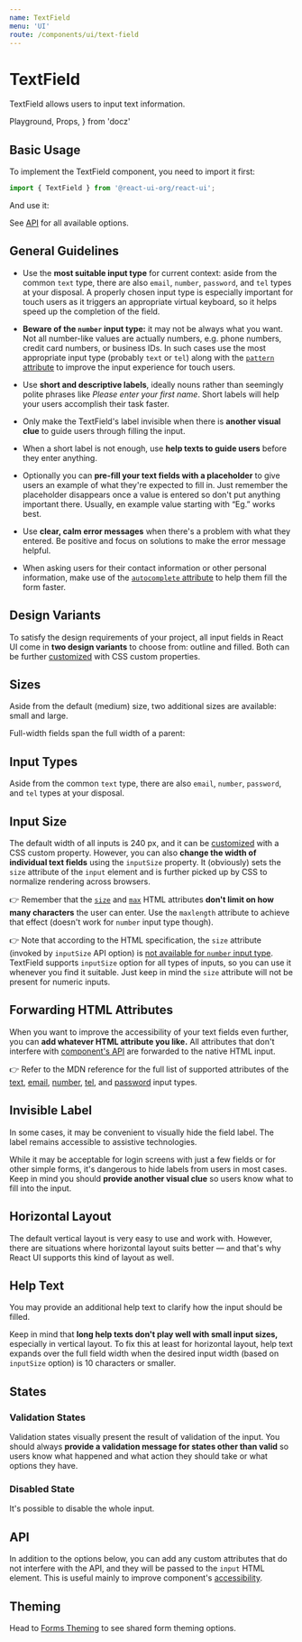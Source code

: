 ```yaml
---
name: TextField
menu: 'UI'
route: /components/ui/text-field
---
```


# TextField

TextField allows users to input text information.

  Playground,
  Props,
} from 'docz'

## Basic Usage

To implement the TextField component, you need to import it first:

```js
import { TextField } from '@react-ui-org/react-ui';
```

And use it:

<Playground>
  <TextField label="First name" />
</Playground>

See [API](#api) for all available options.

## General Guidelines

- Use the **most suitable input type** for current context: aside from the
  common `text` type, there are also `email`, `number`, `password`, and `tel`
  types at your disposal. A properly chosen input type is especially important
  for touch users as it triggers an appropriate virtual keyboard, so it helps
  speed up the completion of the field.

- **Beware of the `number` input type:** it may not be always what you want.
  Not all number-like values are actually numbers, e.g. phone numbers, credit
  card numbers, or business IDs. In such cases use the most appropriate input
  type (probably `text` or `tel`) along with the [`pattern` attribute][pattern]
  to improve the input experience for touch users.

- Use **short and descriptive labels**, ideally nouns rather than seemingly
  polite phrases like _Please enter your first name_. Short labels will help
  your users accomplish their task faster.

- Only make the TextField's label invisible when there is **another visual
  clue** to guide users through filling the input.

- When a short label is not enough, use **help texts to guide users** before
  they enter anything.

- Optionally you can **pre-fill your text fields with a placeholder** to give
  users an example of what they're expected to fill in. Just remember the
  placeholder disappears once a value is entered so don't put anything important
  there. Usually, en example value starting with “Eg.” works best.

- Use **clear, calm error messages** when there's a problem with what they
  entered. Be positive and focus on solutions to make the error message helpful.

- When asking users for their contact information or other personal information,
  make use of the [`autocomplete` attribute][autocomplete] to help them fill the
  form faster.

## Design Variants

To satisfy the design requirements of your project, all input fields in React UI
come in **two design variants** to choose from: outline and filled. Both can be
further [customized](#theming) with CSS custom properties.

<Playground>
  <TextField
    label="First name"
  />
  <TextField
    label="First name"
    variant="filled"
  />
</Playground>

## Sizes

Aside from the default (medium) size, two additional sizes are available: small
and large.

<Playground>
  <TextField
    label="First name"
    size="small"
  />
  <TextField
    label="First name"
  />
  <TextField
    label="First name"
    size="large"
  />
  <TextField
    label="First name"
    size="small"
    variant="filled"
  />
  <TextField
    label="First name"
    variant="filled"
  />
  <TextField
    label="First name"
    size="large"
    variant="filled"
  />
</Playground>

Full-width fields span the full width of a parent:

<Playground>
  <TextField
    label="First name"
    fullWidth
  />
  <TextField
    label="First name"
    variant="filled"
    fullWidth
  />
</Playground>

## Input Types

Aside from the common `text` type, there are also `email`, `number`, `password`,
and `tel` types at your disposal.

<Playground>
  <TextField
    label="Email"
    type="email"
  />
  <TextField
    label="Email"
    variant="filled"
    type="email"
  />
  <TextField
    label="Age"
    type="number"
  />
  <TextField
    label="Age"
    variant="filled"
    type="number"
  />
  <TextField
    label="Password"
    type="password"
  />
  <TextField
    label="Password"
    variant="filled"
    type="password"
  />
  <TextField
    label="Phone"
    type="tel"
  />
  <TextField
    label="Phone"
    variant="filled"
    type="tel"
  />
</Playground>

## Input Size

The default width of all inputs is 240 px, and it can be [customized](#theming)
with a CSS custom property. However, you can also **change the width of
individual text fields** using the `inputSize` property. It (obviously) sets the
`size` attribute of the `input` element and is further picked up by CSS to
normalize rendering across browsers.

👉 Remember that the [`size`][size] and [`max`][max] HTML attributes **don't
limit on how many characters** the user can enter. Use the `maxlength`
attribute to achieve that effect (doesn't work for `number` input type though).

👉 Note that according to the HTML specification, the `size` attribute (invoked
by `inputSize` API option) is
[not available for `number` input type][input-number-size]. TextField supports
`inputSize` option for all types of inputs, so you can use it whenever you find
it suitable. Just keep in mind the `size` attribute will not be present for
numeric inputs.

<Playground>
  <TextField
    inputSize={3}
    label="Title"
  />
  <TextField
    inputSize={3}
    label="Title"
    variant="filled"
  />
  <TextField
    inputSize={3}
    label="Age"
    type="number"
  />
  <TextField
    inputSize={3}
    label="Age"
    type="number"
    variant="filled"
  />
</Playground>

## Forwarding HTML Attributes

When you want to improve the accessibility of your text fields even further, you
can **add whatever HTML attribute you like.** All attributes that don't
interfere with [component's API](#api) are forwarded to the native HTML input.

<Playground>
  <TextField
    label="Address"
    autoComplete="street-address"
    minLength={3}
    maxLength={80}
  />
  <TextField
    label="Address"
    variant="filled"
    autoComplete="street-address"
    minLength={3}
    maxLength={80}
  />
  <TextField
    inputSize={3}
    min={13}
    max={120}
    label="Age"
    type="number"
  />
  <TextField
    inputSize={3}
    min={13}
    max={120}
    label="Age"
    type="number"
    variant="filled"
  />
</Playground>

👉 Refer to the MDN reference for the full list of supported attributes of the
[text][input-text], [email][input-email], [number][input-number],
[tel][input-tel], and [password][input-password] input types.

## Invisible Label

In some cases, it may be convenient to visually hide the field label. The label
remains accessible to assistive technologies.

While it may be acceptable for login screens with just a few fields or for other
simple forms, it's dangerous to hide labels from users in most cases. Keep in
mind you should **provide another visual clue** so users know what to fill into
the input.

<Playground>
  <TextField
    label="User name"
    isLabelVisible={false}
    placeholder="Eg. john@example.com"
  />
  <TextField
    label="User name"
    isLabelVisible={false}
    variant="filled"
    placeholder="Eg. john@example.com"
  />
</Playground>

## Horizontal Layout

The default vertical layout is very easy to use and work with. However, there
are situations where horizontal layout suits better — and that's why React UI
supports this kind of layout as well.

<Playground>
  <TextField
    inputSize={3}
    label="Title"
    layout="horizontal"
  />
  <TextField
    inputSize={3}
    label="Title"
    layout="horizontal"
    variant="filled"
  />
  <TextField
    label="First name"
    layout="horizontal"
  />
  <TextField
    label="First name"
    layout="horizontal"
    variant="filled"
  />
  <TextField
    label="First name"
    layout="horizontal"
    fullWidth
  />
  <TextField
    label="First name"
    layout="horizontal"
    variant="filled"
    fullWidth
  />
  <TextField
    isLabelVisible={false}
    label="First name"
    layout="horizontal"
    placeholder="First name"
    fullWidth
  />
  <TextField
    isLabelVisible={false}
    label="First name"
    layout="horizontal"
    placeholder="First name"
    variant="filled"
    fullWidth
  />
</Playground>

## Help Text

You may provide an additional help text to clarify how the input should be
filled.

<Playground>
  <TextField
    label="First name"
    helpText="Choose one or more kinds of fruit to feel happy."
  />
  <TextField
    label="First name"
    variant="filled"
    helpText="Choose one or more kinds of fruit to feel happy."
  />
  <TextField
    label="First name"
    layout="horizontal"
    helpText="Choose one or more kinds of fruit to feel happy."
  />
  <TextField
    label="First name"
    layout="horizontal"
    helpText="Choose one or more kinds of fruit to feel happy."
    variant="filled"
  />
  <TextField
    label="First name"
    layout="horizontal"
    helpText="Choose one or more kinds of fruit to feel happy."
    fullWidth
  />
  <TextField
    label="First name"
    layout="horizontal"
    variant="filled"
    helpText="Choose one or more kinds of fruit to feel happy."
    fullWidth
  />
</Playground>

Keep in mind that **long help texts don't play well with small input sizes,**
especially in vertical layout. To fix this at least for horizontal layout, help
text expands over the full field width when the desired input width (based on
`inputSize` option) is 10 characters or smaller.

<Playground>
  <TextField
    inputSize={3}
    label="Title"
    layout="horizontal"
    helpText="What academic degree do you hold?"
  />
  <TextField
    inputSize={3}
    label="Title"
    layout="horizontal"
    variant="filled"
    helpText="What academic degree do you hold?"
  />
  <TextField
    label="Age"
    layout="horizontal"
    min={13}
    max={120}
    inputSize={3}
    type="number"
    helpText="How old do you see yourself?"
  />
  <TextField
    label="Age"
    layout="horizontal"
    min={13}
    max={120}
    inputSize={3}
    variant="filled"
    type="number"
    helpText="How old do you see yourself?"
  />
</Playground>

## States

### Validation States

Validation states visually present the result of validation of the input. You
should always **provide a validation message for states other than valid** so
users know what happened and what action they should take or what options they
have.

<Playground>
  <TextField
    label="User name"
    validationState="valid"
    validationText="Looks good!"
    value="johnny1986"
    required
  />
  <TextField
    label="User name"
    validationState="warning"
    validationText="Account with this name already exists, pick a different one."
    value="joe"
    required
  />
  <TextField
    label="User name"
    validationState="invalid"
    validationText="Please enter a user name of your choice."
    required
  />
  <TextField
    label="User name"
    validationState="valid"
    validationText="Looks good!"
    variant="filled"
    value="johnny1986"
    required
  />
  <TextField
    label="User name"
    validationState="warning"
    validationText="Account with this name already exists, pick a different one."
    variant="filled"
    value="joe"
    required
  />
  <TextField
    label="User name"
    validationState="invalid"
    validationText="Please enter a user name of your choice."
    variant="filled"
    required
  />
</Playground>

### Disabled State

It's possible to disable the whole input.

<Playground>
  <TextField
    label="First name"
    value="John"
    disabled
  />
  <TextField
    label="First name"
    variant="filled"
    value="John"
    disabled
  />
</Playground>

## API

In addition to the options below, you can add any custom attributes that do not
interfere with the API, and they will be passed to the `input` HTML element.
This is useful mainly to improve component's
[accessibility](#forwarding-html-attributes).

<Props table of={TextField} />

## Theming

Head to [Forms Theming][theming-forms] to see shared form theming options.

[pattern]: https://developer.mozilla.org/en-US/docs/Web/HTML/Attributes/pattern
[autocomplete]: https://developer.mozilla.org/en-US/docs/Web/HTML/Attributes/autocomplete
[size]: https://developer.mozilla.org/en-US/docs/Web/HTML/Element/input/text#size
[max]: https://developer.mozilla.org/en-US/docs/Web/HTML/Element/input/number#max
[input-number-size]: https://developer.mozilla.org/en-US/docs/Web/HTML/Element/input/number#Controlling_input_size
[input-text]: https://developer.mozilla.org/en-US/docs/Web/HTML/Element/input/text
[input-email]: https://developer.mozilla.org/en-US/docs/Web/HTML/Element/input/email
[input-number]: https://developer.mozilla.org/en-US/docs/Web/HTML/Element/input/number
[input-tel]: https://developer.mozilla.org/en-US/docs/Web/HTML/Element/input/tel
[input-password]: https://developer.mozilla.org/en-US/docs/Web/HTML/Element/input/password
[theming-forms]: /customize/theming/forms
